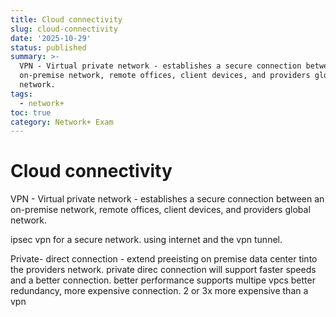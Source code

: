 ```yaml
---
title: Cloud connectivity
slug: cloud-connectivity
date: '2025-10-29'
status: published
summary: >-
  VPN - Virtual private network - establishes a secure connection between an
  on-premise network, remote offices, client devices, and providers global
  network.
tags:
  - network+
toc: true
category: Network+ Exam
---
```


# Cloud connectivity

VPN - Virtual private network - establishes a secure connection between an on-premise network, remote offices, client devices, and providers global network. 

ipsec vpn for a secure network. using internet and the vpn tunnel. 

Private- direct connection - extend preeisting on premise data center tinto the providers network. private direc connection will support faster speeds and a better connection. better performance supports multipe vpcs better redundancy, more expensive connection. 2 or 3x more expensive than a vpn
